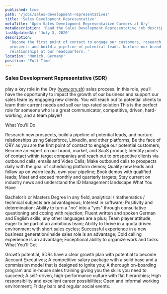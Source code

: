 ```yaml
---
published: true
path: '/jobs/sales-development-representatives'
title: 'Sales Development Representative'
metaTitle: 'Open Sales Development Representative Careers at Ory'
metaDescription: 'Read the Sales Development Representative job description.'
lastUpdatedAt: 'July 3, 2020'
description:
  'Become the first point of contact to engage our customers, research new
  prospects and build a pipeline of potential leads. Nurture our brand and
  relationships at our headquarters. '
location: 'Munich, Germany'
position: 'Full-Time'
---
```


### Sales Development Representative (SDR)

play a key role in the Ory (www.ory.sh) sales process. In this role, you’ll have
the opportunity to impact the growth of our business and support our sales team
by engaging new clients. You will reach out to potential clients to learn their
current needs and sell our top-rated solution This is the perfect role for
someone who is a great communicator, competitive, driven, hard-working, and a
team player!

What You'll Do

Research new prospects, build a pipeline of potential leads, and nurture
relationships using Salesforce, LinkedIn, and other platforms; Be the face of
ORY as you are the first point of contact to engage our potential customers;
Become an expert on our brand, market, and SaaS product; Identify points of
contact within target companies and reach out to prospective clients via
outbound calls, emails and Video Calls; Make outbound calls to prospects daily
with the goal of scheduling platform demos; Qualify new leads and follow up on
warm leads, own your pipeline; Book demos with qualified leads; Meet and exceed
monthly and quarterly targets; Stay current on industry news and understand the
ID Management landscape What You Have

Bachelor’s or Masters Degree in any field, analytical / mathematics / technical
subjects are advantageous; Interest in software; Positivity and determination;
Ability to turn a "no" into a "yes" through consultative questioning and coping
with rejection; Fluent written and spoken German and English skills, any other
languages are a plus; Team player attitude, eager to be part of an ambitious
team; Ability to thrive in a quota driven environment with short sales cycles;
Successful experience in a new business generation/inside sales role is an
advantage; Cold calling experience is an advantage; Exceptional ability to
organize work and tasks. What You'll Get

Growth potential, SDRs have a clear growth plan with potential to become Account
Executives; A competitive salary package with a solid base and a commission
model that is designed to ignite you; A thorough on-boarding program and
in-house sales training giving you the skills you need to succeed; A
self-driven, high-performance culture with flat hierarchies; High responsibility
and excellent career possibilities; Open and informal working environment;
Friday bars and regular social events.
